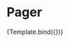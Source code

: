 <!--- Pager.stories.mdx -->


<Meta title="Group/Pager" component={Pager} />

# Pager

<!--- This is your Story template function, shown here in React -->


<Story name="Pager">
  {Template.bind({})}
</Story>
